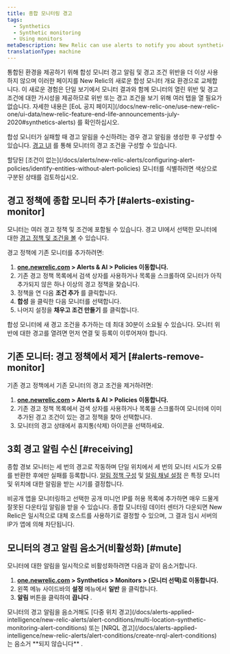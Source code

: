 ```yaml
---
title: 종합 모니터링 경고
tags:
  - Synthetics
  - Synthetic monitoring
  - Using monitors
metaDescription: New Relic can use alerts to notify you about synthetic monitors's failures.
translationType: machine
---
```


<Callout variant="important">
  통합된 환경을 제공하기 위해 합성 모니터 경고 알림 및 경고 조건 위반을 더 이상 사용하지 않으며 이러한 페이지를 New Relic의 새로운 합성 모니터 개요 환경으로 교체합니다. 이 새로운 경험은 단일 보기에서 모니터 결과와 함께 모니터의 열린 위반 및 경고 조건에 대한 가시성을 제공하므로 위반 또는 경고 조건을 보기 위해 여러 탭을 열 필요가 없습니다. 자세한 내용은 [EoL 공지 페이지](/docs/new-relic-one/use-new-relic-one/ui-data/new-relic-feature-end-life-announcements-july-2020#synthetics-alerts) 를 확인하십시오.
</Callout>

합성 모니터가 실패할 때 경고 알림을 수신하려는 경우 경고 알림을 생성한 후 구성할 수 있습니다. [경고 UI](/docs/alerts/new-relic-alerts-beta/configuring-alert-policies/alert-policy-workflow) 를 통해 모니터의 경고 조건을 구성할 수 있습니다.

<Callout variant="tip">
  할당된 [조건이 없는](/docs/alerts/new-relic-alerts/configuring-alert-policies/identify-entities-without-alert-policies) 모니터를 식별하려면 색상으로 구분된 상태를 검토하십시오.
</Callout>

## 경고 정책에 종합 모니터 추가 [#alerts-existing-monitor]

모니터는 여러 경고 정책 및 조건에 포함될 수 있습니다. 경고 UI에서 선택한 모니터에 대한 [경고 정책 및 조건을 볼](/docs/synthetics/new-relic-synthetics/using-monitors/view-monitors-alert-policies-conditions) 수 있습니다.

경고 정책에 기존 모니터를 추가하려면:

1. **[one.newrelic.com](https://one.newrelic.com) > Alerts & AI > Policies 이동합니다.**
2. 기존 경고 정책 목록에서 검색 상자를 사용하거나 목록을 스크롤하여 모니터가 아직 추가되지 않은 하나 이상의 경고 정책을 찾습니다.
3. 정책을 연 다음 **조건 추가** 를 클릭합니다.
4. **합성** 을 클릭한 다음 모니터를 선택합니다.
5. 나머지 설정을 **채우고 조건 만들기** 를 클릭합니다.

<Callout variant="important">
  합성 모니터에 새 경고 조건을 추가하는 데 최대 30분이 소요될 수 있습니다. 모니터 위반에 대한 경고를 열려면 먼저 연결 및 등록이 이루어져야 합니다.
</Callout>

## 기존 모니터: 경고 정책에서 제거 [#alerts-remove-monitor]

기존 경고 정책에서 기존 모니터의 경고 조건을 제거하려면:

1. **[one.newrelic.com](https://one.newrelic.com) > Alerts & AI > Policies 이동합니다.**
2. 기존 경고 정책 목록에서 검색 상자를 사용하거나 목록을 스크롤하여 모니터에 이미 추가된 경고 조건이 있는 경고 정책을 찾아 선택합니다.
3. 모니터의 경고 상태에서 휴지통(삭제) 아이콘을 선택하세요.

## 3회 경고 알림 수신 [#receiving]

종합 경보 모니터는 세 번의 경고로 작동하며 단일 위치에서 세 번의 모니터 시도가 오류를 반환한 후에만 실패를 등록합니다. [알림 정책 구성](/docs/alerts/new-relic-alerts-beta/configuring-alert-policies/alert-policy-workflow) 및 [알림 채널 설정](/docs/alerts/new-relic-alerts-beta/managing-notification-channels/notification-channels-controlling-where-send-alerts) 은 특정 모니터 및 위치에 대한 알림을 받는 시기를 결정합니다.

비공개 앱을 모니터링하고 선택한 공개 미니언 IP를 허용 목록에 추가하면 매우 드물게 잘못된 다운타임 알림을 받을 수 있습니다. 종합 모니터링 데이터 센터가 다운되면 New Relic은 일시적으로 대체 호스트를 사용하기로 결정할 수 있으며, 그 결과 임시 서버의 IP가 앱에 의해 차단됩니다.

## 모니터의 경고 알림 음소거(비활성화) [#mute]

모니터에 대한 알림을 일시적으로 비활성화하려면 다음과 같이 음소거합니다.

1. **[one.newrelic.com](https://one.newrelic.com) > Synthetics > Monitors > (모니터 선택)로 이동합니다.**
2. 왼쪽 메뉴 사이드바의 **설정** 메뉴에서 **일반** 을 클릭합니다.
3. **알림** 버튼을 클릭하여 **끕니다** .

<Callout variant="important">
  모니터의 경고 알림을 음소거해도 [다중 위치 경고](/docs/alerts-applied-intelligence/new-relic-alerts/alert-conditions/multi-location-synthetic-monitoring-alert-conditions) 또는 [NRQL 경고](/docs/alerts-applied-intelligence/new-relic-alerts/alert-conditions/create-nrql-alert-conditions) 는 음소거 **되지 않습니다** .
</Callout>